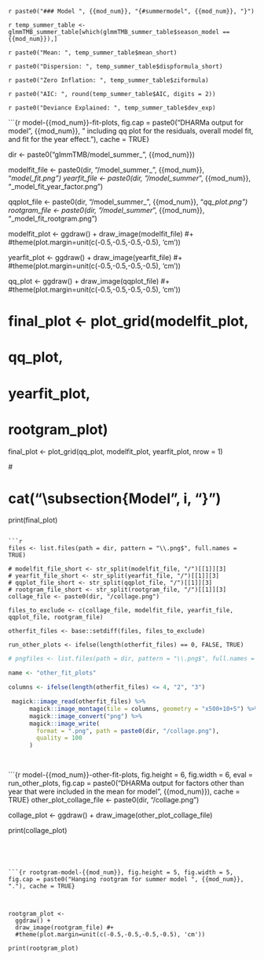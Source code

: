 
\clearpage
<!-- \clearpage forces all figures above it in the .tex file to be printed 
before continuing with the text. This can leave large white spaces. I used
this here to force figures to stay in the section for their respective models.-->


`r paste0("### Model ", {{mod_num}}, "{#summermodel", {{mod_num}}, "}")`

`r temp_summer_table <- glmmTMB_summer_table[which(glmmTMB_summer_table$season_model == {{mod_num}}),]`

`r paste0("Mean: ", temp_summer_table$mean_short)`

`r paste0("Dispersion: ", temp_summer_table$dispformula_short)`

`r paste0("Zero Inflation: ", temp_summer_table$ziformula)`

`r paste0("AIC: ", round(temp_summer_table$AIC, digits = 2))`

`r paste0("Deviance Explained: ", temp_summer_table$dev_exp)`

```{r model-{{mod_num}}-fit-plots, fig.cap = paste0("DHARMa output for model ", {{mod_num}}, " including qq plot for the residuals, overall model fit, and fit for the year effect."), cache = TRUE}

dir <- paste0("glmmTMB/model_summer_", {{mod_num}})

modelfit_file <- paste0(dir, "/model_summer_", {{mod_num}}, "_model_fit.png")
yearfit_file <- paste0(dir, "/model_summer_", {{mod_num}}, "_model_fit_year_factor.png")

qqplot_file <- paste0(dir, "/model_summer_", {{mod_num}}, "_qq_plot.png")
rootgram_file <- paste0(dir, "/model_summer_", {{mod_num}}, "_model_fit_rootgram.png")


modelfit_plot <-
ggdraw() +
draw_image(modelfit_file) #+
  #theme(plot.margin=unit(c(-0.5,-0.5,-0.5,-0.5), 'cm'))

yearfit_plot <-
ggdraw() +
draw_image(yearfit_file) #+
  #theme(plot.margin=unit(c(-0.5,-0.5,-0.5,-0.5), 'cm'))


qq_plot <-
  ggdraw() +
  draw_image(qqplot_file) #+
  #theme(plot.margin=unit(c(-0.5,-0.5,-0.5,-0.5), 'cm'))


# final_plot <- plot_grid(modelfit_plot,
#                         qq_plot,
#                         yearfit_plot,
#                         rootgram_plot)

final_plot <- plot_grid(qq_plot,
                        modelfit_plot,
                        yearfit_plot,
                        nrow = 1)

#\subsection{`r paste("Model", i)`}

# cat("\\subsection{Model ", i, "}")
print(final_plot)
```

```r

files <- list.files(path = dir, pattern = "\\.png$", full.names = TRUE)

# modelfit_file_short <- str_split(modelfit_file, "/")[[1]][3]
# yearfit_file_short <- str_split(yearfit_file, "/")[[1]][3]
# qqplot_file_short <- str_split(qqplot_file, "/")[[1]][3]
# rootgram_file_short <- str_split(rootgram_file, "/")[[1]][3]
collage_file <- paste0(dir, "/collage.png")

files_to_exclude <- c(collage_file, modelfit_file, yearfit_file, qqplot_file, rootgram_file)

otherfit_files <- base::setdiff(files, files_to_exclude)

run_other_plots <- ifelse(length(otherfit_files) == 0, FALSE, TRUE)

```

```r

# pngfiles <- list.files(path = dir, pattern = "\\.png$", full.names = TRUE)

name <- "other_fit_plots"

columns <- ifelse(length(otherfit_files) <= 4, "2", "3")

 magick::image_read(otherfit_files) %>%
      magick::image_montage(tile = columns, geometry = "x500+10+5") %>%
      magick::image_convert("png") %>%
      magick::image_write(
        format = ".png", path = paste0(dir, "/collage.png"),
        quality = 100
      )

 


```


```{r model-{{mod_num}}-other-fit-plots, fig.height = 6, fig.width = 6, eval = run_other_plots, fig.cap = paste0("DHARMa output for factors other than year that were included in the mean for model ", {{mod_num}}), cache = TRUE}
other_plot_collage_file <- paste0(dir, "/collage.png")

collage_plot <-
  ggdraw() +
  draw_image(other_plot_collage_file)

print(collage_plot)


```




```{r rootgram-model-{{mod_num}}, fig.height = 5, fig.width = 5, fig.cap = paste0("Hanging rootgram for summer model ", {{mod_num}}, "."), cache = TRUE}



rootgram_plot <-
  ggdraw() +
  draw_image(rootgram_file) #+
  #theme(plot.margin=unit(c(-0.5,-0.5,-0.5,-0.5), 'cm'))

print(rootgram_plot)

```


